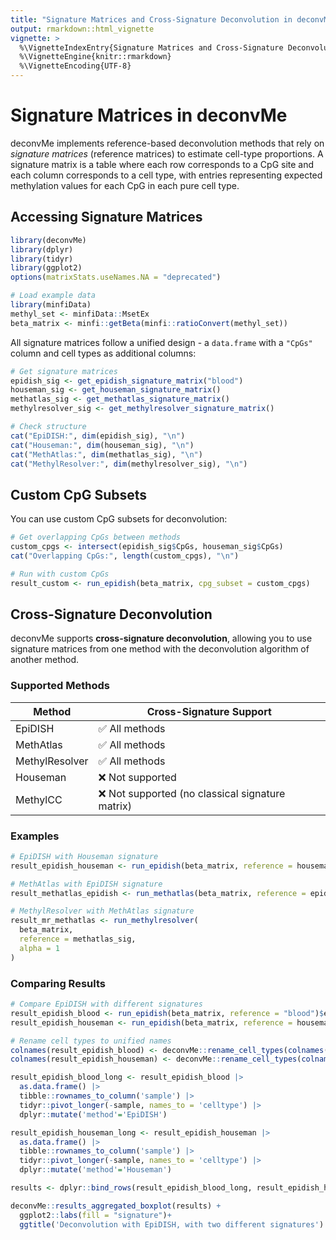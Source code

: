 ```yaml
---
title: "Signature Matrices and Cross-Signature Deconvolution in deconvMe"
output: rmarkdown::html_vignette
vignette: >
  %\VignetteIndexEntry{Signature Matrices and Cross-Signature Deconvolution in deconvMe}
  %\VignetteEngine{knitr::rmarkdown}
  %\VignetteEncoding{UTF-8}
---
```


# Signature Matrices in deconvMe

deconvMe implements reference-based deconvolution methods that rely on *signature matrices* (reference matrices) to estimate cell-type proportions. A signature matrix is a table where each row corresponds to a CpG site and each column corresponds to a cell type, with entries representing expected methylation values for each CpG in each pure cell type.

## Accessing Signature Matrices

```r
library(deconvMe)
library(dplyr)
library(tidyr)
library(ggplot2)
options(matrixStats.useNames.NA = "deprecated")

# Load example data
library(minfiData)
methyl_set <- minfiData::MsetEx
beta_matrix <- minfi::getBeta(minfi::ratioConvert(methyl_set))
```

All signature matrices follow a unified design - a `data.frame` with a `"CpGs"` column and cell types as additional columns:

```r
# Get signature matrices
epidish_sig <- get_epidish_signature_matrix("blood")
houseman_sig <- get_houseman_signature_matrix()
methatlas_sig <- get_methatlas_signature_matrix()
methylresolver_sig <- get_methylresolver_signature_matrix()

# Check structure
cat("EpiDISH:", dim(epidish_sig), "\n")
cat("Houseman:", dim(houseman_sig), "\n")
cat("MethAtlas:", dim(methatlas_sig), "\n")
cat("MethylResolver:", dim(methylresolver_sig), "\n")
```

## Custom CpG Subsets

You can use custom CpG subsets for deconvolution:

```r
# Get overlapping CpGs between methods
custom_cpgs <- intersect(epidish_sig$CpGs, houseman_sig$CpGs)
cat("Overlapping CpGs:", length(custom_cpgs), "\n")

# Run with custom CpGs
result_custom <- run_epidish(beta_matrix, cpg_subset = custom_cpgs)
```

## Cross-Signature Deconvolution

deconvMe supports **cross-signature deconvolution**, allowing you to use signature matrices from one method with the deconvolution algorithm of another method.

### Supported Methods

| Method | Cross-Signature Support |
|--------|------------------------|
| EpiDISH | ✅ All methods |
| MethAtlas | ✅ All methods |
| MethylResolver | ✅ All methods |
| Houseman | ❌ Not supported |
| MethylCC | ❌ Not supported (no classical signature matrix) |

### Examples

```r
# EpiDISH with Houseman signature
result_epidish_houseman <- run_epidish(beta_matrix, reference = houseman_sig)

# MethAtlas with EpiDISH signature
result_methatlas_epidish <- run_methatlas(beta_matrix, reference = epidish_sig)

# MethylResolver with MethAtlas signature
result_mr_methatlas <- run_methylresolver(
  beta_matrix, 
  reference = methatlas_sig,
  alpha = 1
)
```

### Comparing Results

```r
# Compare EpiDISH with different signatures
result_epidish_blood <- run_epidish(beta_matrix, reference = "blood")$estF
result_epidish_houseman <- run_epidish(beta_matrix, reference = houseman_sig)$estF

# Rename cell types to unified names
colnames(result_epidish_blood) <- deconvMe::rename_cell_types(colnames(result_epidish_blood))
colnames(result_epidish_houseman) <- deconvMe::rename_cell_types(colnames(result_epidish_houseman))

result_epidish_blood_long <- result_epidish_blood |> 
  as.data.frame() |> 
  tibble::rownames_to_column('sample') |>
  tidyr::pivot_longer(-sample, names_to = 'celltype') |>
  dplyr::mutate('method'='EpiDISH')

result_epidish_houseman_long <- result_epidish_houseman |> 
  as.data.frame() |> 
  tibble::rownames_to_column('sample') |>
  tidyr::pivot_longer(-sample, names_to = 'celltype') |>
  dplyr::mutate('method'='Houseman')

results <- dplyr::bind_rows(result_epidish_blood_long, result_epidish_houseman_long) 

deconvMe::results_aggregated_boxplot(results) + 
  ggplot2::labs(fill = "signature")+
  ggtitle('Deconvolution with EpiDISH, with two different signatures')

```



